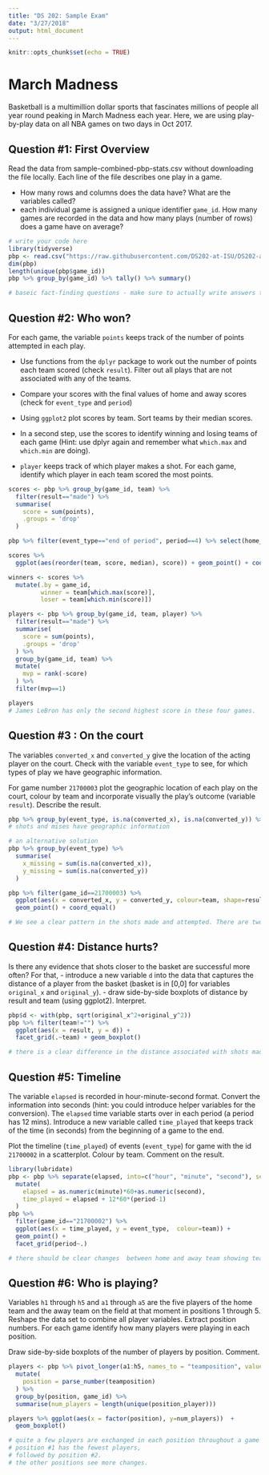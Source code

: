 ```yaml
---
title: "DS 202: Sample Exam"
date: "3/27/2018"
output: html_document
---
```


```r
knitr::opts_chunk$set(echo = TRUE)
```


# March Madness


Basketball is a multimillion dollar sports that fascinates millions of people all year round peaking in March Madness each year.
Here, we are using play-by-play data on all NBA games on two days in Oct 2017. 

## Question #1: First Overview

Read the data from sample-combined-pbp-stats.csv without downloading the file locally. 
Each line of the file describes one play in a game. 

- How many rows and columns does the data have? What are the variables called?
- each individual game is assigned a unique identifier `game_id`. How many games are recorded in the data and how many plays (number of rows) does a game have on average?


```r
# write your code here
library(tidyverse)
pbp <- read.csv("https://raw.githubusercontent.com/DS202-at-ISU/DS202-at-ISU.github.io/master/exams/sample-combined-pbp-stats.csv")
dim(pbp)
length(unique(pbp$game_id))
pbp %>% group_by(game_id) %>% tally() %>% summary()

# baseic fact-finding questions - make sure to actually write answers to each question, i.e. there are 49 variables and 2386 plays overall. ...
```




## Question #2: Who won? 

For each game, the variable `points` keeps track of the number of points attempted in each play. 

- Use functions from the `dplyr` package to work out the number of points each team scored (check `result`). Filter out all plays that are not associated with any of the teams. 

- Compare your scores with the final values of home and away scores (check for `event_type` and `period`)

- Using `ggplot2` plot scores by team. Sort teams by their median scores.

- In a second step, use the scores to identify winning and losing teams of each game (Hint: use dplyr again and remember what `which.max` and `which.min` are doing). 

- `player` keeps track of which player makes a shot. For each game,  identify which player in each team scored the most points. 


```r
scores <- pbp %>% group_by(game_id, team) %>% 
  filter(result=="made") %>%
  summarise(
    score = sum(points),
    .groups = 'drop'
  )

pbp %>% filter(event_type=="end of period", period==4) %>% select(home_score, away_score, game_id)

scores %>%
  ggplot(aes(reorder(team, score, median), score)) + geom_point() + coord_flip()

winners <- scores %>% 
  mutate(.by = game_id,
         winner = team[which.max(score)], 
         loser = team[which.min(score)])

players <- pbp %>% group_by(game_id, team, player) %>% 
  filter(result=="made") %>%
  summarise(
    score = sum(points),
    .groups = 'drop'
  ) %>%
  group_by(game_id, team) %>%
  mutate(
    mvp = rank(-score)
  ) %>% 
  filter(mvp==1)

players
# James LeBron has only the second highest score in these four games. 
```

## Question #3 : On the court

The variables `converted_x` and `converted_y` give the location of the acting player on the court.  Check with the variable `event_type` to see, for which types of play we have geographic information.

For game number  `21700003` plot the geographic location of each play on the court, colour by team and incorporate visually the play's outcome (variable `result`). Describe the result.

```r
pbp %>% group_by(event_type, is.na(converted_x), is.na(converted_y)) %>% tally()
# shots and mises have geographic information

# an alternative solution
pbp %>% group_by(event_type) %>% 
  summarise(
    x_missing = sum(is.na(converted_x)),
    y_missing = sum(is.na(converted_y))
  )

pbp %>% filter(game_id==21700003) %>% 
  ggplot(aes(x = converted_x, y = converted_y, colour=team, shape=result)) + 
  geom_point() + coord_equal()

# We see a clear pattern in the shots made and attempted. There are two tight clusters of shots attempted at the baskets, which spread out as distance increases. At the 3 point lines we can see another set of attempted shots. 
```

## Question #4: Distance hurts?

Is there any evidence that shots closer to the basket are successful more often? For that,
- introduce a new variable `d` into the data that captures the distance of a player from the basket (basket is in [0,0] for variables `original_x` and `original_y`).
- draw side-by-side boxplots of distance by result and team (using ggplot2). Interpret.

```r
pbp$d <- with(pbp, sqrt(original_x^2+original_y^2))
pbp %>% filter(team!="") %>% 
  ggplot(aes(x = result, y = d)) +
  facet_grid(.~team) + geom_boxplot()

# there is a clear difference in the distance associated with shots made and shots missed. Distance does hurt. Shots that were made tend to be closer to the basket.
```

## Question #5: Timeline

The variable `elapsed` is recorded in hour-minute-second format. Convert the information into seconds (hint: you could introduce helper variables for the conversion).
The `elapsed` time variable starts over in each period (a period has 12 mins). Introduce a new variable called `time_played` that keeps track of the time (in seconds) from the beginning of a game to the end.

Plot the timeline (`time_played`) of events (`event_type`) for game with the id `21700002` in a scatterplot. Colour by team. Comment on the result.

```r
library(lubridate)
pbp <- pbp %>% separate(elapsed, into=c("hour", "minute", "second"), sep=":") %>%
  mutate(
    elapsed = as.numeric(minute)*60+as.numeric(second),
    time_played = elapsed + 12*60*(period-1)
  )
pbp %>% 
  filter(game_id=="21700002") %>%
  ggplot(aes(x = time_played, y = event_type,  colour=team)) + 
  geom_point() +
  facet_grid(period~.)

# there should be clear changes  between home and away team showing teams' plays, but on this scale this is hard to see.
```

## Question #6: Who is playing?

Variables `h1` through `h5` and `a1` through `a5` are the five players of the home team and the away team on the field at that moment in positions 1 through 5.
Reshape the data set to combine all player variables. Extract position numbers. For each game identify how many players were playing in each position. 

Draw side-by-side boxplots of the number of players by position. Comment.


```r
players <- pbp %>% pivot_longer(a1:h5, names_to = "teamposition", values_to = "position_player") %>%
  mutate(
    position = parse_number(teamposition)
  ) %>%
  group_by(position, game_id) %>%
  summarise(num_players = length(unique(position_player)))

players %>% ggplot(aes(x = factor(position), y=num_players))  +
  geom_boxplot() 

# quite a few players are exchanged in each position throughout a game (probably about half are from each of the teams - ideally we should distinguish between home and away team)
# position #1 has the fewest players,
# followed by position #2. 
# the other positions see more changes.
```
